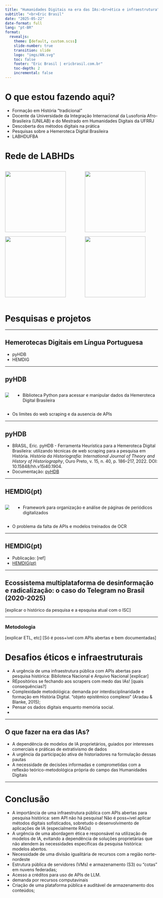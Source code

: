 ```yaml
---
title: "Humanidades Digitais na era das IAs:<br>ética e infraestrutura"
subtitle: "<br>Eric Brasil"
date: "2025-05-22"
date-format: full
lang: "pt-BR"
format:
  revealjs:
    theme: [default, custom.scss]
    slide-number: true
    transition: slide
    logo: "imgs/AN.svg"
    toc: false
    footer: "Eric Brasil | ericbrasil.com.br"
    toc-depth: 2
    incremental: false
---
```


# O que estou fazendo aqui? {.center}

- Formação em História "tradicional"
- Docente da Universidade da Integração Internacional da Lusofonia Afro-Brasileira (UNILAB) e do Mestrado em Humanidades Digitais da UFRRJ
- Descoberta dos métodos digitais na prática
- Pesquisas sobre a Hemeroteca Digital Brasileira
- LABHDUFBA

# Rede de LABHDs {.center}

:::columns
:::column
![](imgs/LABHDUFBA.png){ width=200px }

![](imgs/LABHDUFRJ.png){ width=200px }
:::
:::column

![](imgs/LABHDUFSC.png){ width=200px }

![](imgs/labhdufop.png){ width=200px }
:::
::::

# Pesquisas e projetos {.center}

---

## Hemerotecas Digitais em Língua Portuguesa {.center}

- pyHDB
- HEMDIG

---

## pyHDB {.center}

::::columns
:::column
![](https://ericbrasil.com.br/pyHDB/img/banner.png)
:::

:::column
- Biblioteca Python para acessar e manipular dados da Hemeroteca Digital Brasileira
:::
::::

- Os limites do web scraping e da ausencia de APIs 

---

## pyHDB {.center}

- BRASIL, Eric. pyHDB - Ferramenta Heurística para a Hemeroteca Digital Brasileira: utilizando técnicas de web scraping para a pesquisa em História. *História da Historiografia: International Journal of Theory and History of Historiography*, Ouro Preto, v. 15, n. 40, p. 186–217, 2022. DOI: 10.15848/hh.v15i40.1904.
- Documentação: [pyHDB](https://ericbrasil.com.br/pyHDB/)

---

## HEMDIG(pt) {.center}

::::columns
:::column
![](https://ericbrasil.com.br/hemdig-framework/_images/logo-lg.svg)
:::
:::column
- Framework para organização e análise de páginas de periódicos digitalizados
:::
::::
- O problema da falta de APIs e modelos treinados de OCR

---

## HEMDIG(pt) {.center}

- Publicação: [ref]
- [HEMDIG(pt)](https://ericbrasil.com.br/hemdig-framework/)

---

## Ecossistema multiplataforma de desinformação e radicalização: o caso do Telegram no Brasil (2020-2025) {.center}

[explicar o histórico da pesquisa e a epsquisa atual com o ISC]

---

### Metodologia {.center}

[explicar ETL, etc]
[Só é poss+ivel com APIs abertas e bem documentadas]


# Desafios éticos e infraestruturais {.center}

- A urgência de uma infraestrutura pública com APIs abertas para pesquisa histórica: Biblioteca Nacional e Arquivo Nacional [explicar]
- REpositórios se fechando aos scrapers com medo das IAs! [quais consequências?]
- Complexidade metodológica: demanda por interdisciplinaridade e formação em História Digital. “objeto epistêmico complexo” (Aradau & Blanke, 2015);
- Pensar os dados digitais enquanto memória social.
- 


---

## O que fazer na era das IAs? {.center}

- A dependência de modelos de IA proprietários, guiados por interesses comerciais e práticas de extrativismo de dados
- A urgência da participação ativa de historiadores na formulação dessas pautas
- A necessidade de decisões informadas e comprometidas com a reflexão teórico-metodológica própria do campo das Humanidades Digitais

---

# Conclusão {.center}

- A importância de uma infraestrutura pública com APIs abertas para pesquisa histórica: sem API não há pesquisa! Não é poss+ivel aplicar métodos digitais sofisticados, sobretudo o desenvolvimento de aplicações de IA (especialmente RAGs)
- A urgência de uma abordagem ética e responsável na utilização de modelos de IA, evitando a dependência de soluções proprietárias que não atendem às necessidades específicas da pesquisa histórica: modelos abertos.
- Necessidade de uma divisão igualitária de recursos com a região norte-nordeste
- Estrutura pública de servidores (VMs) e armazenamento (S3) ou “cotas” em nuvens federadas;
- Acesso a créditos para uso de APIs de LLM.
- demanda por recursos computavinais
- Criação de uma plataforma pública e auditável de armazenamento dos conteúdos;


